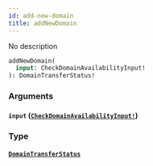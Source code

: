 ```yaml
---
id: add-new-domain
title: addNewDomain
---
```


No description

```graphql
addNewDomain(
  input: CheckDomainAvailabilityInput!
): DomainTransferStatus!

```

### Arguments

#### `input` ([`CheckDomainAvailabilityInput!`](/docs/graphql/inputs/check-domain-availability-input))

### Type

#### [`DomainTransferStatus`](/docs/graphql/objects/domain-transfer-status)
